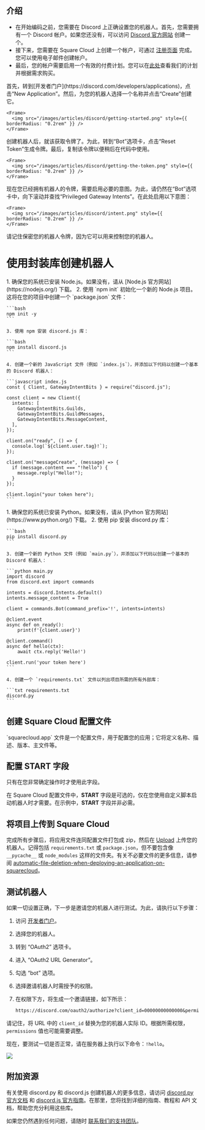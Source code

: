 ## 介绍

* 在开始编码之前，您需要在 Discord 上正确设置您的机器人。首先，您需要拥有一个 Discord 帐户。如果您还没有，可以访问 [Discord 官方网站](https://discord.com/) 创建一个。
* 接下来，您需要在 Square Cloud 上创建一个帐户，可通过 [注册页面](https://squarecloud.app/signup) 完成。您可以使用电子邮件创建帐户。
* 最后，您的帐户需要启用一个有效的付费计划。您可以在[此处](https://squarecloud.app/plans)查看我们的计划并根据需求购买。

<AccordionGroup>
  <Accordion title="入门" icon="rocket" iconType="solid">
    首先，转到[开发者门户](https://discord.com/developers/applications)，点击“New Application”。然后，为您的机器人选择一个名称并点击“Create”创建它。

    <Frame>
      <img src="/images/articles/discord/getting-started.png" style={{ borderRadius: "0.2rem" }} />
    </Frame>
  </Accordion>

  <Accordion title="获取令牌" icon="key" iconType="solid">
    创建机器人后，就该获取令牌了。为此，转到“Bot”选项卡，点击“Reset Token”生成令牌。最后，复制该令牌以便稍后在代码中使用。

    <Frame>
      <img src="/images/articles/discord/getting-the-token.png" style={{ borderRadius: "0.2rem" }} />
    </Frame>
  </Accordion>

  <Accordion title="启用特权意图" icon="message" iconType="solid">
    现在您已经拥有机器人的令牌，需要启用必要的意图。为此，请仍然在“Bot”选项卡中，向下滚动并查找“Privileged Gateway Intents”。在此处启用以下意图：

    <Frame>
      <img src="/images/articles/discord/intent.png" style={{ borderRadius: "0.2rem" }} />
    </Frame>
  </Accordion>
</AccordionGroup>

<Warning>请记住保密您的机器人令牌，因为它可以用来控制您的机器人。</Warning>

# 使用封装库创建机器人

<Tabs>
  <Tab title="Discord.js">
    1. 确保您的系统已安装 Node.js。如果没有，请从 [Node.js 官方网站](https://nodejs.org/) 下载。
    2. 使用 `npm init` 初始化一个新的 Node.js 项目。这将在您的项目中创建一个 `package.json` 文件：

    ```bash
    npm init -y
    ```

    3. 使用 npm 安装 discord.js 库：

    ```bash
    npm install discord.js
    ```

    4. 创建一个新的 JavaScript 文件（例如 `index.js`），并添加以下代码以创建一个基本的 Discord 机器人：

    ```javascript index.js
    const { Client, GatewayIntentBits } = require("discord.js");

    const client = new Client({
      intents: [
        GatewayIntentBits.Guilds,
        GatewayIntentBits.GuildMessages,
        GatewayIntentBits.MessageContent,
      ],
    });

    client.on("ready", () => {
      console.log(`${client.user.tag}!`);
    });

    client.on("messageCreate", (message) => {
      if (message.content === "!hello") {
        message.reply("Hello!");
      }
    });

    client.login("your token here");
    ```
  </Tab>

  <Tab title="Discord.py">
    1. 确保您的系统已安装 Python。如果没有，请从 [Python 官方网站](https://www.python.org/) 下载。
    2. 使用 pip 安装 discord.py 库：

    ```bash
    pip install discord.py
    ```

    3. 创建一个新的 Python 文件（例如 `main.py`），并添加以下代码以创建一个基本的 Discord 机器人：

    ```python main.py
    import discord
    from discord.ext import commands

    intents = discord.Intents.default()
    intents.message_content = True

    client = commands.Bot(command_prefix='!', intents=intents)

    @client.event
    async def on_ready():
        print(f'{client.user}')

    @client.command()
    async def hello(ctx):
        await ctx.reply('Hello!')

    client.run('your token here')
    ```

    4. 创建一个 `requirements.txt` 文件以列出项目所需的所有外部库：

    ```txt requirements.txt
    discord.py
    ```
  </Tab>
</Tabs>

## 创建 Square Cloud 配置文件

<Card title="了解更多：如何制作 Square Cloud 配置文件。" icon="link" href="https://docs.squarecloud.app/getting-started/config-file">
  `squarecloud.app` 文件是一个配置文件，用于配置您的应用；它将定义名称、描述、版本、主文件等。
</Card>

## 配置 START 字段

<Warning>只有在您非常确定操作时才使用此字段。</Warning>

在 Square Cloud 配置文件中，**START** 字段是可选的，仅在您使用自定义脚本启动机器人时才需要。在示例中，**START** 字段并非必需。

## 将项目上传到 Square Cloud

完成所有步骤后，将应用文件连同配置文件打包成 zip，然后在 [Upload](https://squarecloud.app/dashboard/upload) 上传您的机器人。记得包括 `requirements.txt` 或 `package.json`，但不要包含像 `__pycache__` 或 `node_modules` 这样的文件夹。有关不必要文件的更多信息，请参阅 [automatic-file-deletion-when-deploying-an-application-on-squarecloud](https://docs.squarecloud.app/faqs/automatic-file-deletion-when-deploying-an-application-on-squarecloud)。

## 测试机器人

如果一切设置正确，下一步是邀请您的机器人进行测试。为此，请执行以下步骤：

1. 访问 [开发者门户](https://discord.com/developers/applications)。
2. 选择您的机器人。
3. 转到 “OAuth2” 选项卡。
4. 进入 “OAuth2 URL Generator”。
5. 勾选 “bot” 选项。
6. 选择邀请机器人时需授予的权限。
7. 在权限下方，将生成一个邀请链接，如下所示：

   ```txt
   https://discord.com/oauth2/authorize?client_id=00000000000000&permissions=8&scope=bot
   ```

请记住，将 URL 中的 `client_id` 替换为您的机器人实际 ID。根据所需权限，`permissions` 值也可能需要调整。

现在，要测试一切是否正常，请在服务器上执行以下命令：`!hello`。

<Frame>
  <img src="/images/articles/discord/testing-bot.png" style={{ borderRadius: "0.2rem" }} />
</Frame>

## 附加资源

有关使用 discord.py 和 discord.js 创建机器人的更多信息，请访问 [discord.py 官方文档](https://discordpy.readthedocs.io/en/latest/) 和 [discord.js 官方指南](https://discordjs.guide/)。在那里，您将找到详细的指南、教程和 API 文档，帮助您充分利用这些库。

如果您仍然遇到任何问题，请随时 [联系我们的支持团队](/company/support)。
